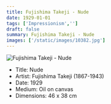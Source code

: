 ```yaml
---
title: Fujishima Takeji - Nude
date: 1929-01-01
tags: ['Impressionism','']
draft: false
summary: Fujishima Takeji - Nude
images: ['/static/images/10382.jpg']
---
```


![Fujishima Takeji - Nude](/static/images/10382.jpg)

* Title: Nude
* Artist: Fujishima Takeji (1867-1943)
* Date: 1929
* Medium: Oil on canvas
* Dimensions: 46 x 38 cm


